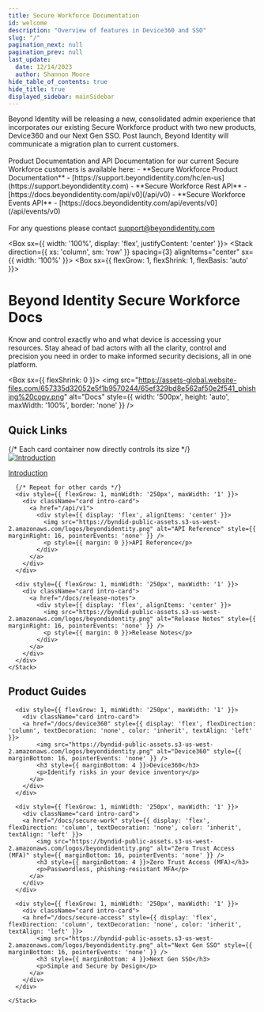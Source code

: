 ```yaml
---
title: Secure Workforce Documentation
id: welcome
description: "Overview of features in Device360 and SSO"
slug: "/"
pagination_next: null
pagination_prev: null
last_update:
  date: 12/14/2023
  author: Shannon Moore
hide_table_of_contents: true
hide_title: true
displayed_sidebar: mainSidebar
---
```



<Admonition type="caution" icon="" title="">
Beyond Identity will be releasing a new, consolidated admin experience that incorporates our existing Secure Workforce product with two new products, Device360 and our Next Gen SSO. Post launch, Beyond Identity will communicate a migration plan to current customers.
<br></br>
Product Documentation and API Documentation for our current Secure Workforce customers is available here:
- **Secure Workforce Product Documentation** - [https://support.beyondidentity.com/hc/en-us](https://support.beyondidentity.com)
- **Secure Workforce Rest API** - [https://docs.beyondidentity.com/api/v0](/api/v0)
- **Secure Workforce Events API** - [https://docs.beyondidentity.com/api/events/v0](/api/events/v0)
<br></br>
For any questions please contact <a href="mailto:support@beyondidentity.com">support@beyondidentity.com</a>
</Admonition>

<Box sx={{ width: '100%', display: 'flex', justifyContent: 'center' }}>
  <Stack direction={{ xs: 'column', sm: 'row' }} spacing={3} alignItems="center" sx={{ width: '100%' }}>
  <Box sx={{ flexGrow: 1, flexShrink: 1, flexBasis: 'auto' }}>
    <h1>Beyond Identity Secure Workforce Docs</h1>
    <p>Know and control exactly who and what device is accessing your resources. Stay ahead of bad actors with all the clarity, control and precision you need in order to make informed security decisions, all in one platform.</p>
  </Box>
  <Box sx={{ flexShrink: 0 }}>
    <img src="https://assets-global.website-files.com/657335d32052e5f1b9570244/65ef329bd8e562af50e2f541_phishing%20copy.png" alt="Docs" style={{ width: '500px', height: 'auto', maxWidth: '100%', border: 'none' }} />
  </Box>
  </Stack>
</Box>


<section className="intro-cards">
  <h2>Quick Links</h2>
  <div className="container intro-cards">
    <Stack direction={{ xs: 'column', sm: 'row' }} spacing={3} justifyContent="space-between" flexWrap="wrap">
      {/* Each card container now directly controls its size */}
      <div style={{ flexGrow: 1, minWidth: '250px', maxWidth: '1' }}>
        <div className="card intro-card">
          <a href="/docs/what-is-secure-workforce">
            <div style={{ display: 'flex', alignItems: 'center' }}>
              <img src="https://byndid-public-assets.s3-us-west-2.amazonaws.com/logos/beyondidentity.png" alt="Introduction" style={{ marginRight: 16, pointerEvents: 'none' }} />
              <p style={{ margin: 0 }}>Introduction</p>
            </div>
          </a>
        </div>
      </div>

      {/* Repeat for other cards */}
      <div style={{ flexGrow: 1, minWidth: '250px', maxWidth: '1' }}>
        <div className="card intro-card">
          <a href="/api/v1">
            <div style={{ display: 'flex', alignItems: 'center' }}>
              <img src="https://byndid-public-assets.s3-us-west-2.amazonaws.com/logos/beyondidentity.png" alt="API Reference" style={{ marginRight: 16, pointerEvents: 'none' }} />
              <p style={{ margin: 0 }}>API Reference</p>
            </div>
          </a>
        </div>
      </div>

      <div style={{ flexGrow: 1, minWidth: '250px', maxWidth: '1' }}>
        <div className="card intro-card">
          <a href="/docs/release-notes">
            <div style={{ display: 'flex', alignItems: 'center' }}>
              <img src="https://byndid-public-assets.s3-us-west-2.amazonaws.com/logos/beyondidentity.png" alt="Release Notes" style={{ marginRight: 16, pointerEvents: 'none' }} />
              <p style={{ margin: 0 }}>Release Notes</p>
            </div>
          </a>
        </div>
      </div>
    </Stack>
  </div>
</section>


<section className="intro-cards">
  <h2>Product Guides</h2>
  <div className="container intro-cards">
    <Stack direction={{ xs: 'column', sm: 'row' }} spacing={3} justifyContent="space-between" flexWrap="wrap">

      <div style={{ flexGrow: 1, minWidth: '250px', maxWidth: '1' }}>
        <div className="card intro-card">
        <a href="/docs/device360" style={{ display: 'flex', flexDirection: 'column', textDecoration: 'none', color: 'inherit', textAlign: 'left' }}>
            <img src="https://byndid-public-assets.s3-us-west-2.amazonaws.com/logos/beyondidentity.png" alt="Device360" style={{ marginBottom: 16, pointerEvents: 'none' }} />
            <h3 style={{ marginBottom: 4 }}>Device360</h3>
            <p>Identify risks in your device inventory</p>
          </a>
        </div>
      </div>

      <div style={{ flexGrow: 1, minWidth: '250px', maxWidth: '1' }}>
        <div className="card intro-card">
        <a href="/docs/secure-work" style={{ display: 'flex', flexDirection: 'column', textDecoration: 'none', color: 'inherit', textAlign: 'left' }}>
            <img src="https://byndid-public-assets.s3-us-west-2.amazonaws.com/logos/beyondidentity.png" alt="Zero Trust Access (MFA)" style={{ marginBottom: 16, pointerEvents: 'none' }} />
            <h3 style={{ marginBottom: 4 }}>Zero Trust Access (MFA)</h3>
            <p>Passwordless, phishing-resistant MFA</p>
          </a>
        </div>
      </div>

      <div style={{ flexGrow: 1, minWidth: '250px', maxWidth: '1' }}>
        <div className="card intro-card">
        <a href="/docs/secure-access" style={{ display: 'flex', flexDirection: 'column', textDecoration: 'none', color: 'inherit', textAlign: 'left' }}>
            <img src="https://byndid-public-assets.s3-us-west-2.amazonaws.com/logos/beyondidentity.png" alt="Next Gen SSO" style={{ marginBottom: 16, pointerEvents: 'none' }} />
            <h3 style={{ marginBottom: 4 }}>Next Gen SSO</h3>
            <p>Simple and Secure by Design</p>
          </a>
        </div>
      </div>

    </Stack>
  </div>
</section>
